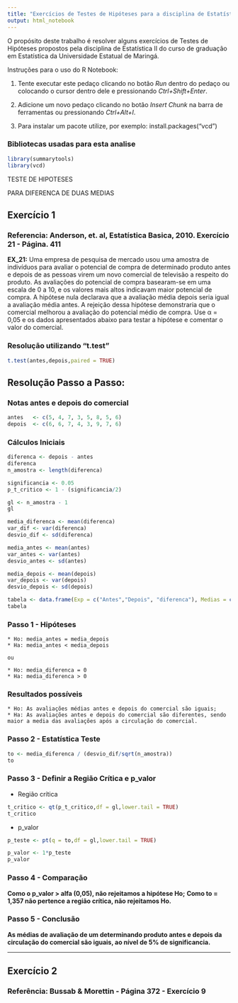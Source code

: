 ```yaml
---
title: "Exercícios de Testes de Hipóteses para a disciplina de Estatística II"
output: html_notebook
---
```

O propósito deste trabalho é resolver alguns exercícios de Testes de Hipóteses propostos pela disciplina de Estatística II do curso de graduação em Estatística da Universidade Estatual de Maringá.

Instruções para o uso do R Notebook:

1. Tente executar este pedaço clicando no botão *Run* dentro do pedaço ou colocando o cursor dentro dele e pressionando *Ctrl+Shift+Enter*.

2. Adicione um novo pedaço clicando no botão *Insert Chunk* na barra de ferramentas ou pressionando *Ctrl+Alt+I*.

3. Para instalar um pacote utilize, por exemplo: install.packages("vcd")


### Bibliotecas usadas para esta analise
```r
library(summarytools)
library(vcd)
```

############################################################################
######################## TESTE DE HIPOTESES ################################
################### PARA DIFERENCA DE DUAS MEDIAS ##########################
############################################################################

## Exercício 1

### Referencia: Anderson, et. al, Estatística Basica, 2010. Exercício 21 - Página. 411

**EX_21:** Uma empresa de pesquisa de mercado usou uma amostra de indivíduos para avaliar o potencial de compra de determinado produto antes e depois de as pessoas virem um novo comercial de televisão a respeito do produto. As avaliações do potencial de compra basearam-se em uma escala de 0 a 10, e os valores mais altos indicavam maior potencial de compra. A hipótese nula declarava que a avaliação média depois seria igual a avaliação média antes. A rejeição dessa hipótese demonstraria que o comercial melhorou a avaliação do potencial médio de compra. Use  α = 0,05 e os dados apresentados abaixo para testar a hipótese e comentar o valor do comercial.

### Resolução utilizando "t.test"
```r
t.test(antes,depois,paired = TRUE)
```

## Resolução Passo a Passo:

### Notas antes e depois do comercial
```r
antes   <- c(5, 4, 7, 3, 5, 8, 5, 6)
depois  <- c(6, 6, 7, 4, 3, 9, 7, 6)

```

### Cálculos Iniciais
```r

diferenca <- depois - antes
diferenca
n_amostra <- length(diferenca)

significancia <- 0.05
p_t_critico <- 1 - (significancia/2)

gl <- n_amostra - 1
gl

media_diferenca <- mean(diferenca)
var_dif <- var(diferenca)
desvio_dif <- sd(diferenca)

media_antes <- mean(antes)
var_antes <- var(antes)
desvio_antes <- sd(antes)

media_depois <- mean(depois)
var_depois <- var(depois)
desvio_depois <- sd(depois)

tabela <- data.frame(Exp = c("Antes","Depois", "diferenca"), Medias = c(media_antes,media_depois,media_diferenca), variancia = c(var_antes,var_depois,var_dif), Desvios = c(desvio_antes,desvio_depois,desvio_dif))
tabela
```

### Passo 1 - Hipóteses

    * Ho: media_antes = media_depois
    * Ha: media_antes < media_depois

    ou

    * Ho: media_diferenca = 0
    * Ha: media_diferenca > 0

### Resultados possíveis

    * Ho: As avaliações médias antes e depois do comercial são iguais;
    * Ha: As avaliações antes e depois do comercial são diferentes, sendo maior a media das avaliações após a circulação do comercial.

### Passo 2 - Estatística Teste

```r

to <- media_diferenca / (desvio_dif/sqrt(n_amostra))
to
```

### Passo 3 - Definir a Região Crítica e p_valor

* Região crítica
```r
t_critico <- qt(p_t_critico,df = gl,lower.tail = TRUE)
t_critico
```

* p_valor
```r
p_teste <- pt(q = to,df = gl,lower.tail = TRUE)

p_valor <- 1*p_teste
p_valor

```

### Passo 4 - Comparação

**Como o p_valor > alfa (0,05), não rejeitamos a hipótese Ho;**
**Como to = 1,357 não pertence a região crítica, não rejeitamos Ho.**

### Passo 5 - Conclusão

**As médias de avaliação de um determinando produto antes e depois da circulação do comercial são iguais, ao nível de 5% de significancia.**

___________________
## Exercício 2

### Referência: Bussab & Morettin - Página 372 - Exercício 9
